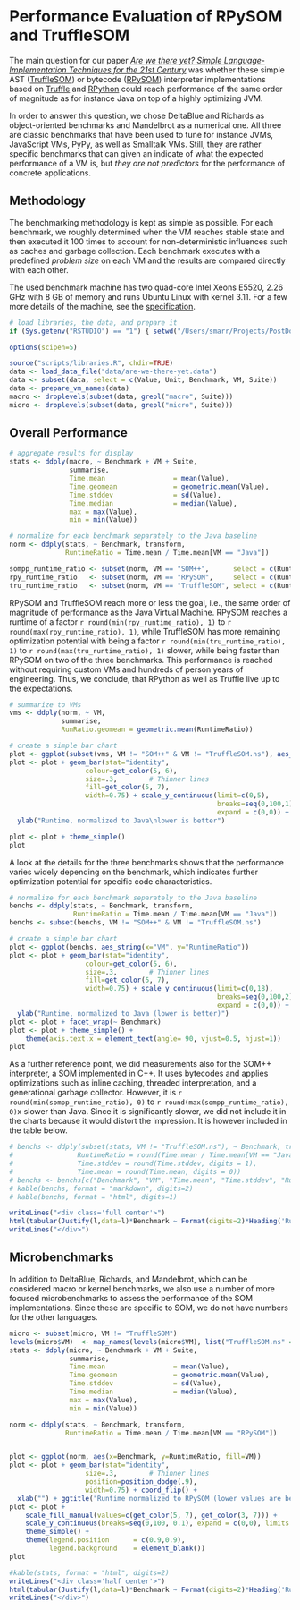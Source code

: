 Performance Evaluation of RPySOM and TruffleSOM
===============================================

The main question for our paper _[Are we there yet? Simple 
Language-Implementation Techniques for the 21st Century][1]_ was whether
these simple AST ([TruffleSOM]) or bytecode ([RPySOM]) interpreter
implementations based on [Truffle] and [RPython] could reach performance of
the same order of magnitude as for instance Java on top
of a highly optimizing JVM.

In order to answer this question, we chose DeltaBlue and Richards as
object-oriented benchmarks and Mandelbrot as a numerical
one. All three are classic benchmarks that have been used to tune for instance
JVMs, JavaScript VMs, PyPy, as well as Smalltalk VMs. Still, they are rather
specific benchmarks that can given an indicate of what the expected
performance of a VM is, but _they are not predictors_ for the performance
of concrete applications.

Methodology
-----------

The benchmarking methodology is kept as simple as possible. For each benchmark,
we roughly determined when the VM reaches stable state and then executed it
100 times to account for non-deterministic influences such as caches and
garbage collection. Each benchmark executes with a predefined _problem size_
on each VM and the results are compared directly with each other. 

The used benchmark machine has two quad-core Intel Xeons E5520, 2.26 GHz with
8 GB of memory and runs Ubuntu Linux with kernel 3.11. For a few more details
of the machine, see the [specification](data/spec.html).

```r
# load libraries, the data, and prepare it
if (Sys.getenv("RSTUDIO") == "1") { setwd("/Users/smarr/Projects/PostDoc/ARE-WE-THERE-YETXX/perf-eval-repo/") }

options(scipen=5)

source("scripts/libraries.R", chdir=TRUE)
data <- load_data_file("data/are-we-there-yet.data")
data <- subset(data, select = c(Value, Unit, Benchmark, VM, Suite))
data <- prepare_vm_names(data)
macro <- droplevels(subset(data, grepl("macro", Suite)))
micro <- droplevels(subset(data, grepl("micro", Suite)))
```

Overall Performance
-------------------

```r
# aggregate results for display
stats <- ddply(macro, ~ Benchmark + VM + Suite,
               summarise,
               Time.mean                 = mean(Value),
               Time.geomean              = geometric.mean(Value),
               Time.stddev               = sd(Value),
               Time.median               = median(Value),
               max = max(Value),
               min = min(Value))

# normalize for each benchmark separately to the Java baseline
norm <- ddply(stats, ~ Benchmark, transform,
              RuntimeRatio = Time.mean / Time.mean[VM == "Java"])

sompp_runtime_ratio <- subset(norm, VM == "SOM++",      select = c(RuntimeRatio))
rpy_runtime_ratio   <- subset(norm, VM == "RPySOM",     select = c(RuntimeRatio))
tru_runtime_ratio   <- subset(norm, VM == "TruffleSOM", select = c(RuntimeRatio))
```

RPySOM and TruffleSOM reach more or less the goal, i.e., the same order
of magnitude of performance as the Java Virtual Machine. RPySOM reaches a
runtime of a factor
`r round(min(rpy_runtime_ratio), 1)` to `r round(max(rpy_runtime_ratio), 1)`, 
while TruffleSOM has more remaining optimization potential with being a factor
`r round(min(tru_runtime_ratio), 1)` to `r round(max(tru_runtime_ratio), 1)`
slower, while being faster than RPySOM on two of the three benchmarks.
This performance is reached without requiring custom VMs and hundreds
of person years of engineering. Thus, we conclude, that RPython as well as
Truffle live up to the expectations. 

```r
# summarize to VMs
vms <- ddply(norm, ~ VM,
             summarise,
             RunRatio.geomean = geometric.mean(RuntimeRatio))

# create a simple bar chart
plot <- ggplot(subset(vms, VM != "SOM++" & VM != "TruffleSOM.ns"), aes_string(x="VM", y="RunRatio.geomean"))
plot <- plot + geom_bar(stat="identity",
                   colour=get_color(5, 6),
                   size=.3,        # Thinner lines
                   fill=get_color(5, 7),
                   width=0.75) + scale_y_continuous(limit=c(0,5), 
                                                    breaks=seq(0,100,1), 
                                                    expand = c(0,0)) +
  ylab("Runtime, normalized to Java\nlower is better")

plot <- plot + theme_simple()
plot
```

A look at the details for the three benchmarks shows that the performance
varies widely depending on the benchmark, which indicates further optimization
potential for specific code characteristics.

```r
# normalize for each benchmark separately to the Java baseline
benchs <- ddply(stats, ~ Benchmark, transform,
                RuntimeRatio = Time.mean / Time.mean[VM == "Java"])
benchs <- subset(benchs, VM != "SOM++" & VM != "TruffleSOM.ns")

# create a simple bar chart
plot <- ggplot(benchs, aes_string(x="VM", y="RuntimeRatio"))
plot <- plot + geom_bar(stat="identity",
                   colour=get_color(5, 6),
                   size=.3,        # Thinner lines
                   fill=get_color(5, 7),
                   width=0.75) + scale_y_continuous(limit=c(0,18),
                                                    breaks=seq(0,100,2),
                                                    expand = c(0,0)) +
  ylab("Runtime, normalized to Java (lower is better)")
plot <- plot + facet_wrap(~ Benchmark)
plot <- plot + theme_simple() +
    theme(axis.text.x = element_text(angle= 90, vjust=0.5, hjust=1))
plot
```

As a further reference point, we did measurements also for the SOM++
interpreter, a SOM implemented in C++. It uses bytecodes and applies
optimizations such as inline caching, threaded interpretation, and a
generational garbage collector. However, it is 
`r round(min(sompp_runtime_ratio), 0)` to `r round(max(sompp_runtime_ratio), 0)`x slower than Java.
Since it is significantly slower, we did not include it in the charts because
it would distort the impression. It is however included in the table below.

```r
# benchs <- ddply(subset(stats, VM != "TruffleSOM.ns"), ~ Benchmark, transform,
#                RuntimeRatio = round(Time.mean / Time.mean[VM == "Java"], digits = 1),
#                Time.stddev = round(Time.stddev, digits = 1),
#                Time.mean = round(Time.mean, digits = 0))
# benchs <- benchs[c("Benchmark", "VM", "Time.mean", "Time.stddev", "RuntimeRatio", "Time.geomean", "Time.median", "min", "max")]
# kable(benchs, format = "markdown", digits=2)
# kable(benchs, format = "html", digits=1)

writeLines("<div class='full center'>")
html(tabular(Justify(l,data=l)*Benchmark ~ Format(digits=2)*Heading('Runtime in ms')*VM*Heading()*Value*Justify(data=r)*(mean + sd),  data=droplevels(subset(macro,VM != "TruffleSOM.ns"))))
writeLines("</div>")
```

Microbenchmarks
---------------

In addition to DeltaBlue, Richards, and Mandelbrot, which can be considered
macro or kernel benchmarks, we also use a number of more focused
microbenchmarks to assess the performance of the SOM implementations.
Since these are specific to SOM, we do not have numbers for the other
languages.

```r
micro <- subset(micro, VM != "TruffleSOM")
levels(micro$VM)  <- map_names(levels(micro$VM), list("TruffleSOM.ns" = "TruffleSOM"))
stats <- ddply(micro, ~ Benchmark + VM + Suite,
               summarise,
               Time.mean                 = mean(Value),
               Time.geomean              = geometric.mean(Value),
               Time.stddev               = sd(Value),
               Time.median               = median(Value),
               max = max(Value),
               min = min(Value))

norm <- ddply(stats, ~ Benchmark, transform,
              RuntimeRatio = Time.mean / Time.mean[VM == "RPySOM"])


plot <- ggplot(norm, aes(x=Benchmark, y=RuntimeRatio, fill=VM))
plot <- plot + geom_bar(stat="identity",
                   size=.3,        # Thinner lines
                   position=position_dodge(.9),
                   width=0.75) + coord_flip() +
  xlab("") + ggtitle("Runtime normalized to RPySOM (lower values are better)")
plot <- plot +
    scale_fill_manual(values=c(get_color(5, 7), get_color(3, 7))) +
    scale_y_continuous(breaks=seq(0,100, 0.1), expand = c(0,0), limits = c(0, 1.2)) +
    theme_simple() +
    theme(legend.position      = c(0.9,0.9),
          legend.background    = element_blank())
plot
```


```r
#kable(stats, format = "html", digits=2)
writeLines("<div class='half center'>")
html(tabular(Justify(l,data=l)*Benchmark ~ Format(digits=2)*Heading('Runtime in ms')*VM*Heading()*Value*Justify(data=r)*(mean + sd),  data=micro))
writeLines("</div>")
```

[1]:          http://stefan-marr.de/research/
[RPySOM]:     https://github.com/SOM-st/RPySOM
[TruffleSOM]: https://github.com/SOM-st/TruffleSOM
[Truffle]:    https://wiki.openjdk.java.net/display/Graal/Truffle+FAQ+and+Guidelines
[RPython]:    http://pypy.readthedocs.org/en/latest/translation.html